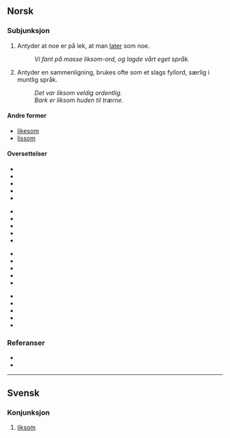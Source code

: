 ==Norsk==
===Subjunksjon===
{{infl|no|subj}} {{norm|nb=ja|nrm=ja|nn=ja}}

#Antyder at noe er på lek, at man [[late]]r som noe.
#:''Vi fant på masse liksom-ord, og lagde vårt eget språk.''
#Antyder en sammenligning, brukes ofte som et slags fyllord, særlig i muntlig språk.
#:''Det var liksom veldig ordentlig.''
#:''Bark er liksom huden til trærne.''

====Andre former====
*[[likesom]] {{norm|nb=ja|nrm=ja}}
*[[lissom]] {{norm|nb=ja|nrm=ja}}

====Oversettelser====
{{overs-topp|På lek, at man later som noe}}
* {{overs-mangler|da}}
* {{overs|en|make believe}}
* {{overs-mangler|fi}}
* {{overs-mangler|fr}}
* {{overs-mangler|it}}
{{overs-midt}}
* {{overs-mangler|nl}}
* {{overs-mangler|ru}}
* {{overs-mangler|es}}
* {{overs|sv|låtsas}}
* {{overs-mangler|de}}
{{overs-bunn}}

{{overs-topp|Antyder en sammenligning, at noe ligner på noe}}
* {{overs-mangler|da}}
* {{overs-mangler|en}}
* {{overs-mangler|fi}}
* {{overs-mangler|fr}}
* {{overs-mangler|it}}
{{overs-midt}}
* {{overs-mangler|nl}}
* {{overs-mangler|ru}}
* {{overs-mangler|es}}
*{{overs|sv|liksom}}
* {{overs-mangler|de}}
{{overs-bunn}}

===Referanser===
* {{R:Bokmålsordboka-Nynorskordboka}}
* {{R:NAOB}}


----

==Svensk==
===Konjunksjon===
{{infl|sv|konj}}

#[[#Norsk|liksom]]
